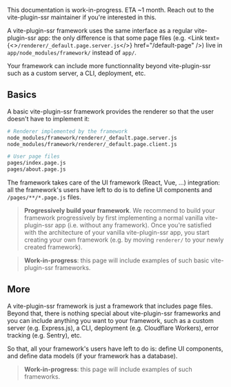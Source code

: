 
<Note type="warning">This documentation is work-in-progress. ETA ~1 month. Reach out to the vite-plugin-ssr maintainer if you're interested in this.</Note>

A vite-plugin-ssr framework uses the same interface as a regular vite-plugin-ssr app: the only difference is that some page files (e.g. <Link text={<><code>/renderer/_default.page.server.js</code></>} href="/default-page" />) live in `app/node_modules/framework/` instead of `app/`.

Your framework can include more functionnality beyond vite-plugin-ssr such as a custom server, a CLI, deployment, etc.


## Basics

A basic vite-plugin-ssr framework provides the renderer so that the user doesn't have to implement it:

```bash
# Renderer implemented by the framework
node_modules/framework/renderer/_default.page.server.js
node_modules/framework/renderer/_default.page.client.js

# User page files
pages/index.page.js
pages/about.page.js
```

The framework takes care of the UI framework (React, Vue, ...) integration: all the framework's users have left to do is to define UI components and `/pages/**/*.page.js` files.

> **Progressively build your framework**. We recommend to build your framework progressively by first implementing a normal vanilla vite-plugin-ssr app (i.e. without any framework). Once you're satisfied with the architecture of your vanilla vite-plugin-ssr app, you start creating your own framework (e.g. by moving `renderer/` to your newly created framework).

> **Work-in-progress**: this page will include examples of such basic vite-plugin-ssr frameworks.


## More

A vite-plugin-ssr framework is just a framework that includes page files. Beyond that, there is nothing special about vite-plugin-ssr frameworks and you can include anything you want to your framework, such as a custom server (e.g. Express.js), a CLI, deployment (e.g. Cloudflare Workers), error tracking (e.g. Sentry), etc.

So that, all your framework's users have left to do is: define UI components, and define data models (if your framework has a database).

> **Work-in-progress**: this page will include examples of such frameworks.
